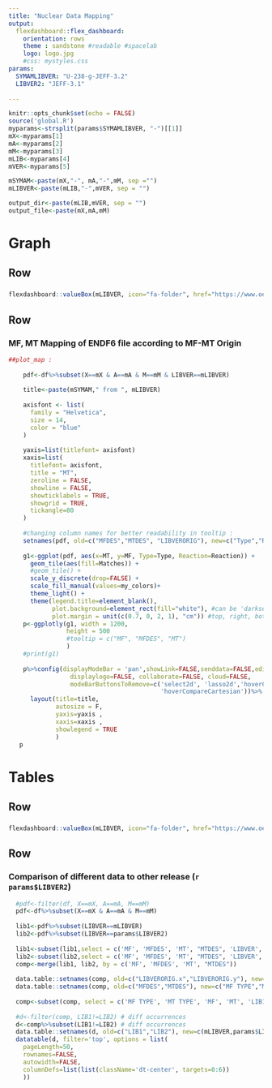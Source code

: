 ```yaml
---
title: "Nuclear Data Mapping"
output: 
  flexdashboard::flex_dashboard:
    orientation: rows
    theme : sandstone #readable #spacelab
    logo: logo.jpg
    #css: mystyles.css
params:
  SYMAMLIBVER: "U-238-g-JEFF-3.2"
  LIBVER2: "JEFF-3.1"
  
---
```

<style>                     
.navbar {
  background-color:white;
  border-color:gray;
}
.navbar-brand {
color:DarkSlateGray!important;
}
.dataTables_wrapper{
font-family: helvetica;
font-size: 11px; 
}
</style>  

```r
knitr::opts_chunk$set(echo = FALSE)
source('global.R')  
myparams<-strsplit(params$SYMAMLIBVER, "-")[[1]]
mX<-myparams[1]
mA<-myparams[2]
mM<-myparams[3]
mLIB<-myparams[4]
mVER<-myparams[5]

mSYMAM<-paste(mX,"-", mA,"-",mM, sep ="")
mLIBVER<-paste(mLIB,"-",mVER, sep = "")

output_dir<-paste(mLIB,mVER, sep = "")
output_file<-paste(mX,mA,mM)

```

Graph
=====================================  
 
Row {}
-------------------------------------
### {data-width=800}

###  {data-width=200}
```r
flexdashboard::valueBox(mLIBVER, icon="fa-folder", href="https://www.oecd-nea.org", color=as.character(my_colors[mLIBVER]), caption = paste(" Release : ", libdates[mLIBVER]))

```   

Row {}
-------------------------------------

### MF, MT Mapping of ENDF6 file according to MF-MT Origin {data-height=2500}

```r
##plot_map : 
     
    pdf<-df%>%subset(X==mX & A==mA & M==mM & LIBVER==mLIBVER)
    
    title<-paste(mSYMAM," from ", mLIBVER)
    
    axisfont <- list(
      family = "Helvetica",
      size = 14,
      color = "blue"
    )
    
    yaxis=list(titlefont= axisfont)
    xaxis=list( 
      titlefont= axisfont,
      title = "MT",
      zeroline = FALSE,
      showline = FALSE,
      showticklabels = TRUE,
      showgrid = TRUE,
      tickangle=80
    )
    
    #changing column names for better readability in tooltip : 
    setnames(pdf, old=c("MFDES","MTDES", "LIBVERORIG"), new=c("Type","Reaction", "Matches"))
    
    g1<-ggplot(pdf, aes(x=MT, y=MF, Type=Type, Reaction=Reaction)) + 
      geom_tile(aes(fill=Matches)) +
      #geom_tile() +
      scale_y_discrete(drop=FALSE) + 
      scale_fill_manual(values=my_colors)+
      theme_light() + 
      theme(legend.title=element_blank(), 
            plot.background=element_rect(fill="white"), #can be 'darkseagreen' too...
            plot.margin = unit(c(0.7, 0, 2, 1), "cm")) #top, right, bottom, left
    p<-ggplotly(g1, width = 1200, 
                height = 500
                #tooltip = c("MF", "MFDES", "MT")
                )
    #print(g1)
    
    p%>%config(displayModeBar = 'pan',showLink=FALSE,senddata=FALSE,editable=FALSE,
                 displaylogo=FALSE, collaborate=FALSE, cloud=FALSE,
                 modeBarButtonsToRemove=c('select2d', 'lasso2d','hoverClosestCartesian',
                                          'hoverCompareCartesian'))%>%
      layout(title=title,
             autosize = F,
             yaxis=yaxis ,
             xaxis=xaxis ,
             showlegend = TRUE
             )
   p

```
   


Tables
=====================================  
 
Row {}
-------------------------------------
### {data-width=800}

 

###  {data-width=200}
```r
flexdashboard::valueBox(mLIBVER, icon="fa-folder", href="https://www.oecd-nea.org", color=as.character(my_colors[mLIBVER]), caption = paste(" Release : ", libdates[mLIBVER]))

```   

Row {}
-------------------------------------

### Comparison of **different** data to other release (`r params$LIBVER2`)

```r

  #pdf<-filter(df, X==mX, A==mA, M==mM)
  pdf<-df%>%subset(X==mX & A==mA & M==mM)
  
  lib1<-pdf%>%subset(LIBVER==mLIBVER)
  lib2<-pdf%>%subset(LIBVER==params$LIBVER2)
  
  lib1<-subset(lib1,select = c('MF', 'MFDES', 'MT', "MTDES", 'LIBVER', 'LIBVERORIG'))
  lib2<-subset(lib2,select = c('MF', 'MFDES', 'MT', "MTDES", 'LIBVER', 'LIBVERORIG'))
  comp<-merge(lib1, lib2, by = c('MF', 'MFDES', 'MT', "MTDES"))
  
  data.table::setnames(comp, old=c("LIBVERORIG.x","LIBVERORIG.y"), new=c("LIB1","LIB2"))
  data.table::setnames(comp, old=c("MFDES","MTDES"), new=c("MF TYPE","MT TYPE"))
  
  comp<-subset(comp, select = c('MF TYPE', 'MT TYPE', 'MF', 'MT', 'LIB1', 'LIB2'))
  
  #d<-filter(comp, LIB1!=LIB2) # diff occurrences 
  d<-comp%>%subset(LIB1!=LIB2) # diff occurrences 
  data.table::setnames(d, old=c("LIB1","LIB2"), new=c(mLIBVER,params$LIBVER2))
  datatable(d, filter='top', options = list(
    pageLength=50,
    rownames=FALSE,
    autowidth=FALSE,
    columnDefs=list(list(className='dt-center', targets=0:6))
    ))
  

```



   